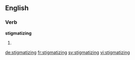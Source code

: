 ==English==

===Verb===
'''stigmatizing'''
# {{present participle of|stigmatize}}

[[de:stigmatizing]]
[[fr:stigmatizing]]
[[sv:stigmatizing]]
[[vi:stigmatizing]]